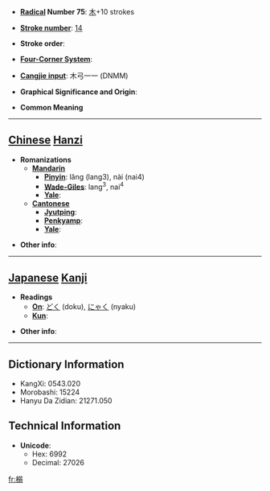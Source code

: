 * '''[[Wiktionary:Chinese radical index| Radical]] Number 75''': [[Wiktionary:Chinese radical index 木|木]]+10 strokes

* '''[[Wiktionary:Chinese total strokes index|Stroke number]]''': [[Wiktionary:Chinese total strokes index 14|14]]

* '''Stroke order''': 

* '''[[Wiktionary:Chinese four corner index|Four-Corner System]]''': 

* '''[[Wiktionary:Chinese Cangjie index|Cangjie input]]''': 木弓一一 (DNMM)

* '''Graphical Significance and Origin''': 

* '''Common Meaning'''

----

== [[Chinese]] [[Hanzi]] ==

* '''Romanizations'''
** '''[[Mandarin]]'''
*** '''[[Pinyin]]''': lǎng (lang3), nài (nai4)
*** '''[[Wade-Giles]]''': lang<sup>3</sup>, nai<sup>4</sup>
*** '''[[Yale]]''': 
** '''[[Cantonese]]'''
*** '''[[Jyutping]]''':
*** '''[[Penkyamp]]''': 
*** '''[[Yale]]''': 

* '''Other info''': 

----

== [[Japanese]] [[Kanji]] ==

* '''Readings'''
** '''[[On]]''': [[どく]] (doku), [[にゃく]] (nyaku)
** '''[[Kun]]''': 

* '''Other info''':  

----

== Dictionary Information ==

* KangXi: 0543.020
* Morobashi: 15224
* Hanyu Da Zidian: 21271.050

== Technical Information ==

* '''Unicode''':
** Hex: 6992
** Decimal: 27026

[[fr:榒]]